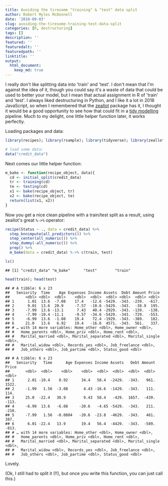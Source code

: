 ```yaml
---
title: Avoiding the tiresome "training" & "test" data split
author: Robert Myles McDonnell
date: '2018-09-03'
slug: avoiding-the-tiresome-training-test-data-split
categories: [R, destructuring]
tags: []
description: ''
featured: ''
featuredalt: ''
featuredpath: ''
linktitle: ''
output: 
  html_document:
    keep_md: true
---
```


I really don't like splitting data into 'train' and 'test'. I don't mean that I'm against the idea of it, though you could say it's a waste of data that could be used to better your model, but I mean that actual assignment in R of 'train' and 'test'. I always liked destructuring in Python, and I like it a lot in 2018 JavaScript, so when I remembered that the [zeallot](https://github.com/r-lib/zeallot/blob/master/vignettes/unpacking-assignment.Rmd) package has it, I thought it would be a good opportunity to see how that could fit in a [tidy modelling](https://github.com/tidymodels) pipeline. Much to my delight, one little helper function later, it works perfectly. 

Loading packages and data:  


```r
library(recipes); library(rsample); library(tidyverse); library(zeallot)

# load some data:
data("credit_data")
```

Next comes our little helper function: 


```r
m_bake <- function(recipe_object, data){
  cd <- initial_split(credit_data)
  tr <- training(cd)
  te <- testing(cd)
  x1 <- bake(recipe_object, tr)
  x2 <- bake(recipe_object, te)
  return(list(x1, x2))
}
```

Now you get a nice clean pipeline with a train/test split as a result, using zeallot's great `%->%` operator:  

```r
recipe(Status ~ ., data = credit_data) %>% 
  step_knnimpute(all_predictors()) %>% 
  step_center(all_numeric()) %>% 
  step_dummy(-all_numeric()) %>% 
  prep() %>% 
  m_bake(data = credit_data) %->% c(train, test)

ls()
```

```
## [1] "credit_data" "m_bake"      "test"        "train"
```

```r
head(train); head(test)
```

```
## # A tibble: 6 x 23
##   Seniority  Time    Age Expenses Income Assets  Debt Amount Price
##       <dbl> <dbl>  <dbl>    <dbl>  <dbl>  <dbl> <dbl>  <dbl> <dbl>
## 1      1.01  13.6  -7.08    17.4   -12.6 -5429. -343. -239.  -617.
## 2      9.01  13.6  20.9     -7.57  -10.6 -5429. -343.  -38.9  195.
## 3     -7.99  13.6 -13.1      7.43   40.4 -2929. -343. -139.  -138.
## 4     -7.99 -10.4 -11.1     -9.57  -34.6 -5429. -343. -729.  -553.
## 5     -6.99  13.6  -1.08    19.4    72.4 -1929. -343. -389.   182.
## 6     21.0   13.6   6.92    19.4   -16.6  4571. -343.  561.   337.
## # … with 14 more variables: Home_other <dbl>, Home_owner <dbl>,
## #   Home_parents <dbl>, Home_priv <dbl>, Home_rent <dbl>,
## #   Marital_married <dbl>, Marital_separated <dbl>, Marital_single <dbl>,
## #   Marital_widow <dbl>, Records_yes <dbl>, Job_freelance <dbl>,
## #   Job_others <dbl>, Job_partime <dbl>, Status_good <dbl>
```

```
## # A tibble: 6 x 23
##   Seniority   Time      Age Expenses Income Assets   Debt Amount  Price
##       <dbl>  <dbl>    <dbl>    <dbl>  <dbl>  <dbl>  <dbl>  <dbl>  <dbl>
## 1      2.01 -10.4    8.92      34.4   58.4  -2429.  -343.   961.  1522.
## 2     -1.99   1.56  -3.08       4.43 -16.6  -1429.  -343.   111.   114.
## 3     25.0  -22.4   30.9        9.43  58.4   -429.  1657.  -439.  -113.
## 4     -6.99  13.6   -6.08     -20.6   -4.65 -5429.  -343.   211.  -210.
## 5     -7.99   1.56  -0.0804   -20.6  -23.8  -4629.  -343.   461.   387.
## 6      6.01 -22.4   13.9       19.4   56.4  -4429.  -343.  -589.  -813.
## # … with 14 more variables: Home_other <dbl>, Home_owner <dbl>,
## #   Home_parents <dbl>, Home_priv <dbl>, Home_rent <dbl>,
## #   Marital_married <dbl>, Marital_separated <dbl>, Marital_single <dbl>,
## #   Marital_widow <dbl>, Records_yes <dbl>, Job_freelance <dbl>,
## #   Job_others <dbl>, Job_partime <dbl>, Status_good <dbl>
```

Lovely.  

(Ok, I still had to split it (!!), but once you write this function, you can just call this.)
